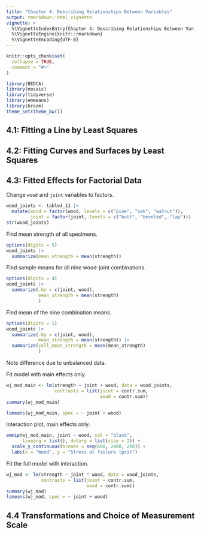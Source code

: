 ```yaml
---
title: "Chapter 4: Describing Relationships Between Variables"
output: rmarkdown::html_vignette
vignette: >
  %\VignetteIndexEntry{Chapter 4: Describing Relationships Between Variables}
  %\VignetteEngine{knitr::rmarkdown}
  %\VignetteEncoding{UTF-8}
---
```


```r
knitr::opts_chunk$set(
  collapse = TRUE,
  comment = "#>"
)
```

```r
library(BEDCA)
library(mosaic)
library(tidyverse)
library(emmeans)
library(broom)
theme_set(theme_bw())
```

## 4.1: Fitting a Line by Least Squares

## 4.2: Fitting Curves and Surfaces by Least Squares

## 4.3: Fitted Effects for Factorial Data

Change `wood` and `joint` variables to factors.

```r
wood_joints <- table4_11 |> 
  mutate(wood = factor(wood, levels = c("pine", "oak", "walnut")),
         joint = factor(joint, levels = c("butt", "beveled", "lap")))
str(wood_joints)
```

Find mean strength of all specimens.

```r
options(digits = 5)
wood_joints |> 
  summarize(mean_strength = mean(strength))
```

Find sample means for all nine wood-joint combinations.

```r
options(digits = 4)
wood_joints |> 
  summarize(.by = c(joint, wood),
            mean_strength = mean(strength)
            )
```

Find mean of the nine combination means.

```r
options(digits = 5)
wood_joints |> 
  summarize(.by = c(joint, wood),
            mean_strength = mean(strength)) |> 
  summarize(cell_mean_strength = mean(mean_strength)
            )
```

Note difference due to unbalanced data.

Fit model with main effects only.

```r
wj_mod_main <- lm(strength ~ joint + wood, data = wood_joints,
                  contrasts = list(joint = contr.sum,
                                   wood = contr.sum))
summary(wj_mod_main)

lsmeans(wj_mod_main, spec = ~ joint + wood) 
```

Interaction plot, main effects only.

```r
emmip(wj_mod_main, joint ~ wood, col = "black",
      linearg = list(), dotarg = list(size = 2)) +
  scale_y_continuous(breaks = seq(600, 2400, 200)) +
  labs(x = "Wood", y = "Stress at failure (psi)")
```

Fit the full model with interaction.

```r
wj_mod <- lm(strength ~ joint * wood, data = wood_joints,
             contrasts = list(joint = contr.sum,
                              wood = contr.sum))
summary(wj_mod)
lsmeans(wj_mod, spec = ~ joint + wood) 
```


## 4.4 Transformations and Choice of Measurement Scale
